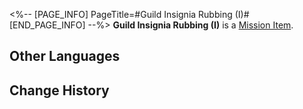 <%-- [PAGE_INFO]
PageTitle=#Guild Insignia Rubbing (I)#
[END_PAGE_INFO] --%>
{{Item Infobox
|id          = 140258
|image       = Item Guild Insignia Rubbing (I).png{{subst:void|<!--$UPLOAD:<<SpriteOutput/ItemFigures/149975.png>-<Item Guild Insignia Rubbing (I).png>-<Item Icons>>-->}}
|type        = Mission Item
|invCategory = Missions
|rarity      = 1
|effect      = 
|description = A rubbing put together at a particular angle, portraying the secret insignia left by Scholar Bernini, who was Todd's teacher. It seems to be hiding some important information.
}}
'''Guild Insignia Rubbing (I)''' is a [[Mission Item]].

==Other Languages==
{{Other Languages
|en   = Guild Insignia Rubbing (I)
|zhs  = 学会标识的拓片（其一）
|zht  = 學會標記拓片（其一）
|ja   = 学会のマークの拓本（一）
|ko   = 학회 표식의 탁본 (1)
|es   = Calco de una marca de la Sociedad (I)
|fr   = Estampe de marque de la Guilde (I)
|ru   = Эстамп Гильдии I
|th   = ภาพจารึกที่มีสัญลักษณ์ของสถาบัน (1)
|vi   = Bản Khắc Ký Hiệu Của Hội 1
|de   = Gildeninsignien-Abrieb (I)
|id   = Jejak Simbol Ilmu Akademis (Bagian 1)
|pt   = Parte da Insígnia da Guilda (I)
}}

==Change History==
{{Change History|1.2}}